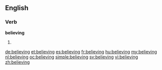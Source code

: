 ==English==

===Verb===
'''believing'''

# {{present participle of|believe}}

[[de:believing]]
[[et:believing]]
[[es:believing]]
[[fr:believing]]
[[hu:believing]]
[[my:believing]]
[[nl:believing]]
[[oc:believing]]
[[simple:believing]]
[[sv:believing]]
[[vi:believing]]
[[zh:believing]]
